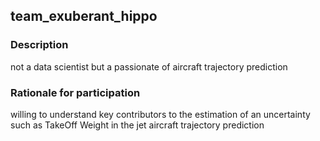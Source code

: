 ## team_exuberant_hippo

### Description
not a data scientist but a passionate of aircraft trajectory prediction

### Rationale for participation
willing to understand key contributors to the estimation of an uncertainty such as TakeOff Weight in the jet aircraft trajectory prediction

